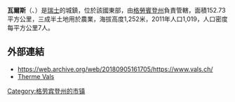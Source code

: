{{Infobox settlement
| name = 瓦爾斯
| image_skyline = File:Vals 2016.jpg
| imagesize = 250px
| image_caption = 2016年的瓦爾斯
| image_flag = 
| image_shield = File:Vals wappen.svg
| pushpin_map =Switzerland
| pushpin_label_position = bottom
| settlement_type =
| subdivision_type = 國家
| subdivision_name = {{CHE}}
| subdivision_type1 = [[瑞士行政區劃|州]]
| subdivision_name1 = [[格勞賓登州|格勞賓登州]]
| subdivision_type2 = 
| subdivision_name2 = 
| subdivision_type3 = 
| subdivision_name3 = 
| leader_title = 市長
| leader_name = 
| established_title = 建立
| established_date = 
| established_title3 = 城市地位
| established_date3 = 
| elevation_m =1252
| area_total_km2 = 175.56
| population_as_of = 2015年12月
| population_total = 990
| population_density_km2 = auto
| timezone = [[歐洲中部時間|CET]]
| utc_offset = +1
| timezone_DST = [[歐洲中部夏令時間|CEST]]
| utc_offset_DST = +2
| coordinates = {{coord|46|37|N|9|11|E|region:CH|display=inline}}
| postal_code_type = 郵政號碼
| postal_code = 7132
| area_code = 
| blank_name = 
| blank_info = 
| website = {{url|http://www.vals.ch}} }}
'''瓦爾斯'''（{{lang-de|Vals}}、{{lang-rm|Val}}）是[[瑞士|瑞士]]的城鎮，位於該國東部，由[[格勞賓登州|格勞賓登州]]負責管轄，面積152.73平方公里，三成半土地用於農業，海拔高度1,252米，2011年人口1,019，人口密度每平方公里7人。

==外部連結==
*https://web.archive.org/web/20180905161705/https://www.vals.ch/
*[http://www.therme-vals.ch Therme Vals] {{de icon}}

{{Authority control}}
{{Switzerland-geo-stub}}
[[Category:格劳宾登州的市镇|Category:格劳宾登州的市镇]]